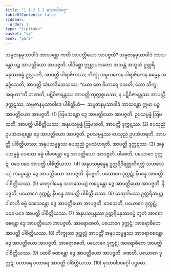 ```yaml
---
title: "1.1.2.5.1 မုသာဝါဒဝဂ္ဂ"
tableOfContents: false
sidebar:
  order: 1
type: "tipitaka"
basket: "vi"
book: "pari"
---
```



<DynamicBreadcrumb />

<Division number="165" book="pari" e="ch" v="5" p="61">

<Paragraph number="385" book="pari">
သမ္ပဇာနမုသာဝါဒံ ဘာသန္တော ကတိ အာပတ္တိယော အာပဇ္ဇတိ? သမ္ပဇာနမုသာဝါဒံ ဘာသန္တော ပဉ္စ အာပတ္တိယော အာပဇ္ဇတိ. ပါပိစ္ဆော ဣစ္ဆာပကတော အသန္တံ အဘူတံ ဥတ္တရိမနုဿဓမ္မံ ဥလ္လပတိ, အာပတ္တိ ပါရာဇိကဿ; ဘိက္ခုံ အမူလကေန ပါရာဇိကေန ဓမ္မေန အနုဒ္ဓံသေတိ, အာပတ္တိ သံဃာဒိသေသဿ; “ယော တေ ဝိဟာရေ ဝသတိ, သော ဘိက္ခု အရဟာ”တိ ဘဏတိ, ပဋိဝိဇာနန္တဿ အာပတ္တိ ထုလ္လစ္စယဿ; န ပဋိဝိဇာနန္တဿ အာပတ္တိ ဒုက္ကဋဿ; သမ္ပဇာနမုသာဝါဒေ ပါစိတ္တိယံ—  သမ္ပဇာနမုသာဝါဒံ ဘာသန္တော ဣမာ ပဉ္စ အာပတ္တိယော အာပဇ္ဇတိ. (1)
</Paragraph>

<Paragraph number="386" book="pari">
ဩမသန္တော ဒွေ အာပတ္တိယော အာပဇ္ဇတိ. ဥပသမ္ပန္နံ ဩမသတိ, အာပတ္တိ ပါစိတ္တိယဿ; အနုပသမ္ပန္နံ ဩမသတိ, အာပတ္တိ ဒုက္ကဋဿ. (2)
</Paragraph>

<Paragraph number="387" book="pari">
ပေသုညံ ဥပသံဟရန္တော ဒွေ အာပတ္တိယော အာပဇ္ဇတိ. ဥပသမ္ပန္နဿ ပေသုညံ ဥပသံဟရတိ, အာပတ္တိ ပါစိတ္တိယဿ; အနုပသမ္ပန္နဿ ပေသုညံ ဥပသံဟရတိ, အာပတ္တိ ဒုက္ကဋဿ. (3)
</Paragraph>

<Paragraph number="388" book="pari">
အနုပသမ္ပန္နံ ပဒသော ဓမ္မံ ဝါစေန္တော ဒွေ အာပတ္တိယော အာပဇ္ဇတိ. ဝါစေတိ, ပယောဂေ ဒုက္ကဋံ; ပဒေ ပဒေ အာပတ္တိ ပါစိတ္တိယဿ. (4)
</Paragraph>

<Paragraph number="389" book="pari">
အနုပသမ္ပန္နေန ဥတ္တရိဒိရတ္တတိရတ္တံ သဟသေယျံ ကပ္ပေန္တော ဒွေ အာပတ္တိယော အာပဇ္ဇတိ. နိပဇ္ဇတိ, ပယောဂေ ဒုက္ကဋံ; နိပန္နေ အာပတ္တိ ပါစိတ္တိယဿ. (5)
</Paragraph>

<Paragraph number="390" book="pari">
မာတုဂါမေန သဟသေယျံ ကပ္ပေန္တော ဒွေ အာပတ္တိယော အာပဇ္ဇတိ. နိပဇ္ဇတိ, ပယောဂေ ဒုက္ကဋံ; နိပန္နေ အာပတ္တိ ပါစိတ္တိယဿ. (6)
</Paragraph>

<Paragraph number="391" book="pari">
မာတုဂါမဿ ဥတ္တရိဆပ္ပဉ္စဝါစာဟိ ဓမ္မံ ဒေသေန္တော ဒွေ အာပတ္တိယော အာပဇ္ဇတိ. ဒေသေတိ, ပယောဂေ ဒုက္ကဋံ; ပဒေ ပဒေ အာပတ္တိ ပါစိတ္တိယဿ. (7)
</Paragraph>

<Paragraph number="392" book="pari">
အနုပသမ္ပန္နဿ ဥတ္တရိမနုဿဓမ္မံ ဘူတံ အာရောစေန္တော ဒွေ အာပတ္တိယော အာပဇ္ဇတိ. အာရောစေတိ, ပယောဂေ ဒုက္ကဋံ; အာရောစိတေ အာပတ္တိ ပါစိတ္တိယဿ. (8)
</Paragraph>

<Paragraph number="393" book="pari">
ဘိက္ခုဿ ဒုဋ္ဌုလ္လံ အာပတ္တိံ အနုပသမ္ပန္နဿ အာရောစေန္တော ဒွေ အာပတ္တိယော အာပဇ္ဇတိ. အာရောစေတိ, ပယောဂေ ဒုက္ကဋံ; အာရောစိတေ အာပတ္တိ ပါစိတ္တိယဿ. (9)
</Paragraph>

<Paragraph number="394" book="pari">
ပထဝိံ ခဏန္တော ဒွေ အာပတ္တိယော အာပဇ္ဇတိ. ခဏတိ, ပယောဂေ ဒုက္ကဋံ; ပဟာရေ ပဟာရေ အာပတ္တိ ပါစိတ္တိယဿ. (10)

</Paragraph>
</Division>

<Paragraph number="395" type="center" book="pari">
မုသာဝါဒဝဂ္ဂေါ ပဌမော.
</Paragraph>